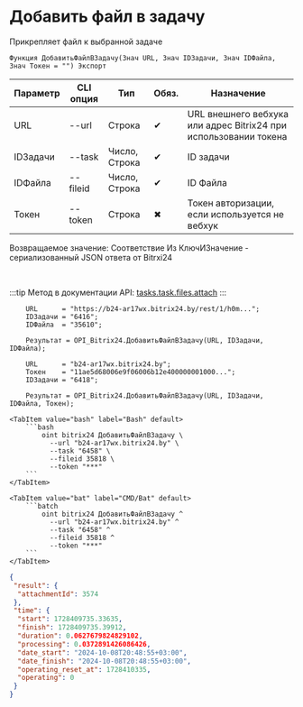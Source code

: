 ﻿---
sidebar_position: 6
description: Добавить файл в задачу и другие функции для работы с Bitrix24 в Открытом пакете интеграций - бесплатной open-source библиотеке интеграций для 1С:Предприятие 8, OneScript и CLI
keywords: [1C, 1С, 1С:Предприятие, 1С:Предприятие 8.3, API, Интеграция, Сервисы, Обмен, OneScript, CLI, Bitrix24]
---


# Добавить файл в задачу
 Прикрепляет файл к выбранной задаче



`Функция ДобавитьФайлВЗадачу(Знач URL, Знач IDЗадачи, Знач IDФайла, Знач Токен = "") Экспорт`

  | Параметр | CLI опция | Тип | Обяз. | Назначение |
  |-|-|-|-|-|
  | URL | --url | Строка | &#x2714; | URL внешнего вебхука или адрес Bitrix24 при использовании токена |
  | IDЗадачи | --task | Число, Строка | &#x2714; | ID задачи |
  | IDФайла | --fileid | Число, Строка | &#x2714; | ID Файла |
  | Токен | --token | Строка | &#x2716; | Токен авторизации, если используется не вебхук |

  
  Возвращаемое значение:   Соответствие Из КлючИЗначение - сериализованный JSON ответа от Bitrxi24

<br/>

:::tip
Метод в документации API: [tasks.task.files.attach](https://dev.1c-bitrix.ru/rest_help/tasks/task/tasks/tasks_task_files_attach.php)
:::
<br/>



```bsl title="Пример использования для 1С:Предприятие/OneScript"
    URL      = "https://b24-ar17wx.bitrix24.by/rest/1/h0m...";
    IDЗадачи = "6416";
    IDФайла  = "35610";

    Результат = OPI_Bitrix24.ДобавитьФайлВЗадачу(URL, IDЗадачи, IDФайла);

    URL      = "b24-ar17wx.bitrix24.by";
    Токен    = "11ae5d68006e9f06006b12e400000001000...";
    IDЗадачи = "6418";

    Результат = OPI_Bitrix24.ДобавитьФайлВЗадачу(URL, IDЗадачи, IDФайла, Токен);
```
    

 <Tabs>
  
    <TabItem value="bash" label="Bash" default>
        ```bash
            oint bitrix24 ДобавитьФайлВЗадачу \
              --url "b24-ar17wx.bitrix24.by" \
              --task "6458" \
              --fileid 35818 \
              --token "***"
        ```
    </TabItem>
  
    <TabItem value="bat" label="CMD/Bat" default>
        ```batch
            oint bitrix24 ДобавитьФайлВЗадачу ^
              --url "b24-ar17wx.bitrix24.by" ^
              --task "6458" ^
              --fileid 35818 ^
              --token "***"
        ```
    </TabItem>
</Tabs>


```json title="Результат"
{
 "result": {
  "attachmentId": 3574
 },
 "time": {
  "start": 1728409735.33635,
  "finish": 1728409735.39912,
  "duration": 0.0627679824829102,
  "processing": 0.0372891426086426,
  "date_start": "2024-10-08T20:48:55+03:00",
  "date_finish": "2024-10-08T20:48:55+03:00",
  "operating_reset_at": 1728410335,
  "operating": 0
 }
}
```
